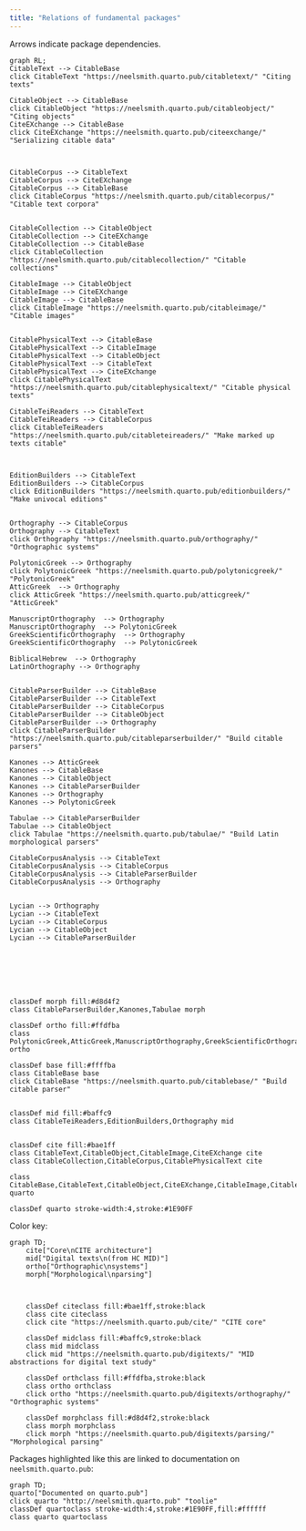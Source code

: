 ```yaml
---
title: "Relations of fundamental packages"
---
```


Arrows indicate package dependencies.
```mermaid
graph RL;
CitableText --> CitableBase
click CitableText "https://neelsmith.quarto.pub/citabletext/" "Citing texts"

CitableObject --> CitableBase
click CitableObject "https://neelsmith.quarto.pub/citableobject/" "Citing objects"
CiteEXchange --> CitableBase
click CiteEXchange "https://neelsmith.quarto.pub/citeexchange/" "Serializing citable data"



CitableCorpus --> CitableText
CitableCorpus --> CiteEXchange
CitableCorpus --> CitableBase
click CitableCorpus "https://neelsmith.quarto.pub/citablecorpus/" "Citable text corpora"


CitableCollection --> CitableObject
CitableCollection --> CiteEXchange
CitableCollection --> CitableBase
click CitableCollection "https://neelsmith.quarto.pub/citablecollection/" "Citable collections"

CitableImage --> CitableObject
CitableImage --> CiteEXchange
CitableImage --> CitableBase
click CitableImage "https://neelsmith.quarto.pub/citableimage/" "Citable images"


CitablePhysicalText --> CitableBase
CitablePhysicalText --> CitableImage
CitablePhysicalText --> CitableObject
CitablePhysicalText --> CitableText
CitablePhysicalText --> CiteEXchange
click CitablePhysicalText "https://neelsmith.quarto.pub/citablephysicaltext/" "Citable physical texts"

CitableTeiReaders --> CitableText
CitableTeiReaders --> CitableCorpus
click CitableTeiReaders "https://neelsmith.quarto.pub/citableteireaders/" "Make marked up texts citable"



EditionBuilders --> CitableText
EditionBuilders --> CitableCorpus
click EditionBuilders "https://neelsmith.quarto.pub/editionbuilders/" "Make univocal editions"


Orthography --> CitableCorpus
Orthography --> CitableText
click Orthography "https://neelsmith.quarto.pub/orthography/" "Orthographic systems"

PolytonicGreek --> Orthography
click PolytonicGreek "https://neelsmith.quarto.pub/polytonicgreek/" "PolytonicGreek"
AtticGreek  --> Orthography
click AtticGreek "https://neelsmith.quarto.pub/atticgreek/" "AtticGreek"

ManuscriptOrthography  --> Orthography
ManuscriptOrthography  --> PolytonicGreek
GreekScientificOrthography  --> Orthography
GreekScientificOrthography  --> PolytonicGreek

BiblicalHebrew  --> Orthography
LatinOrthography --> Orthography


CitableParserBuilder --> CitableBase
CitableParserBuilder --> CitableText
CitableParserBuilder --> CitableCorpus
CitableParserBuilder --> CitableObject
CitableParserBuilder --> Orthography
click CitableParserBuilder "https://neelsmith.quarto.pub/citableparserbuilder/" "Build citable parsers"

Kanones --> AtticGreek
Kanones --> CitableBase
Kanones --> CitableObject
Kanones --> CitableParserBuilder
Kanones --> Orthography
Kanones --> PolytonicGreek

Tabulae --> CitableParserBuilder
Tabulae --> CitableObject
click Tabulae "https://neelsmith.quarto.pub/tabulae/" "Build Latin morphological parsers"

CitableCorpusAnalysis --> CitableText
CitableCorpusAnalysis --> CitableCorpus
CitableCorpusAnalysis --> CitableParserBuilder
CitableCorpusAnalysis --> Orthography


Lycian --> Orthography
Lycian --> CitableText
Lycian --> CitableCorpus
Lycian --> CitableObject
Lycian --> CitableParserBuilder







classDef morph fill:#d8d4f2
class CitableParserBuilder,Kanones,Tabulae morph

classDef ortho fill:#ffdfba
class PolytonicGreek,AtticGreek,ManuscriptOrthography,GreekScientificOrthography,BiblicalHebrew,LatinOrthography,Lycian ortho

classDef base fill:#ffffba
class CitableBase base
click CitableBase "https://neelsmith.quarto.pub/citablebase/" "Build citable parser"


classDef mid fill:#baffc9
class CitableTeiReaders,EditionBuilders,Orthography mid


classDef cite fill:#bae1ff
class CitableText,CitableObject,CitableImage,CiteEXchange cite
class CitableCollection,CitableCorpus,CitablePhysicalText cite

class CitableBase,CitableText,CitableObject,CiteEXchange,CitableImage,CitableCorpus,CitableCollection,CitablePhysicalText,Orthography,CitableTeiReaders,EditionBuilders,CitableParserBuilder,Tabulae,PolytonicGreek quarto

classDef quarto stroke-width:4,stroke:#1E90FF

```



Color key:


```mermaid
graph TD;
    cite["Core\nCITE architecture"]
    mid["Digital texts\n(from HC MID)"]
    ortho["Orthographic\nsystems"]
    morph["Morphological\nparsing"]

 

    classDef citeclass fill:#bae1ff,stroke:black
    class cite citeclass
    click cite "https://neelsmith.quarto.pub/cite/" "CITE core"

    classDef midclass fill:#baffc9,stroke:black
    class mid midclass
    click mid "https://neelsmith.quarto.pub/digitexts/" "MID abstractions for digital text study"

    classDef orthclass fill:#ffdfba,stroke:black
    class ortho orthclass
    click ortho "https://neelsmith.quarto.pub/digitexts/orthography/" "Orthographic systems"

    classDef morphclass fill:#d8d4f2,stroke:black
    class morph morphclass
    click morph "https://neelsmith.quarto.pub/digitexts/parsing/" "Morphological parsing"

```



Packages highlighted like this are linked to documentation on `neelsmith.quarto.pub`:

```mermaid
graph TD;
quarto["Documented on quarto.pub"]
click quarto "http://neelsmith.quarto.pub" "toolie"
classDef quartoclass stroke-width:4,stroke:#1E90FF,fill:#ffffff
class quarto quartoclass
```

